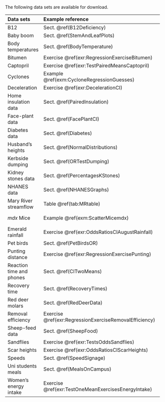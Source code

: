 
The following data sets are available for download.

Data sets                  |  Example reference              | SPSS format           |    `csv` (`jamovi`) format
:--------------------------+:--------------------------------+-----------------------+-------------------------------:
B12                        | Sect. \@ref(B12Deficiency)      | [B12-Long.sav](./Data/B12-Long.sav) | [B12-Long.csv](./Data/B12-Long.sav)
Baby boom                  | Sect. \@ref(StemAndLeafPlots)   | [BabyBoom.sav](./Data/BabyBoom.sav) | [BabyBoom.csv](./Data/BabyBoom.csv)
Body temperatures          | Sect. \@ref(BodyTemperature)    | [BodyTemp.sav](./Data/BodyTemp.sav)
Bitumen                    | Exercise \@ref(exr:RegressionExerciseBitumen) | [Bitumen.sav](./Data/Bitumen.sav) | [Bitumen.csv](./Data/Bitumen.csv)
Captopril                  | Exercise \@ref(exr:TestPairedMeansCaptopril)          | [Captopril.sav](./Data/Captopril.sav) | [Captopril.csv](./Data/Captopril.csv)
Cyclones                   | Example \@ref(exm:CycloneRegressionGuesses) | [Cyclones.sav](./Data/Cyclones.sav) | [Cyclones.csv](./Data/Cyclones.csv)
Deceleration               | Exercise \@ref(exr:DecelerationCI) | | [Deceleration.csv](./Data/Deceleration.csv)
Home insulation data       | Sect. \@ref(PairedInsulation)   | [InsulationBeforeAfter.sav](./Data/InsulationBeforeAfter.sav) | [InsulationBeforeAfter.csv](./Data/InsulationBeforeAfter.csv)
Face-plant data            | Sect. \@ref(FacePlantCI)        | [forwardfall.sav](./Data/forwardfall.sav)       | [forwardfall.csv](./Data/forwardfall.csv)              
Diabetes data              | Sect. \@ref(Diabetes)           | [Diabetes.sav](./Data/Diabetes.sav) | [Diabetes.csv](./Data/Diabetes.csv)
Husband's heights          | Sect. \@ref(NormalDistributions) | | [HusbandWife.csv](./Data/HusbandWife.csv]
Kerbside dumping           | Sect. \@ref(ORTestDumping)      | [Kerbside.sav](./Data/Kerbside.sav)
Kidney stones data         | Sect. \@ref(PercentagesKStones) | [KStones.sav](./Data/KStones.sav)
NHANES data                | Sect. \@ref(NHANESGraphs)       | [NHANES.sav](./Data/NHANES.sav)  
Mary River streamflow      | Table \@ref(tab:MRtable)        | |[138110A.csv](./Data/138110A.csv)
*mdx* Mice                 | Example \@ref(exm:ScatterMicemdx) |  | (mdxMice.csv)[./Data/mdxMice.csv]
Emerald rainfall           | Exercise \@ref(exr:OddsRatiosCIAugustRainfall)  | [EmeraldRain.sav](./Data/EmeraldRain.sav)
Pet birds                  | Sect. \@ref(PetBirdsOR)         | [PetBirds.sav](./Data/PetBirds.sav)
Punting distance           | Exercise \@ref(exr:RegressionExercisePunting)         | [Punting.sav](./Data/Punting.sav) | [Punting.csv](./Data/Punting.csv)
Reaction time and phones   | Sect. \@ref(CITwoMeans)         | [ReactionTimePhoneInd.sav](./Data/ReactionTimePhoneInd.sav) | [ReactionTimePhoneInd.csv](//Data/ReactionTimePhoneInd.csv)
Recovery time              | Sect. \@ref(RecoveryTimes)      | [RecoveryTimes.sav](./Data/RecoveryTimes.sav)
Red deer molars            | Sect. \@ref(RedDeerData)        | [reddeer.sav](./Data/reddeer.sav)
Removal efficiency         | Exercise \@ref(exr:RegressionExerciseRemovalEfficiency)                   | [Removal.sav](./Data/Removal.sav)  | [Removal.csv](./Data/Removal.csv)
Sheep-feed data            | Sect. \@ref(SheepFood)          | [Ruminant.sav](./Data/Ruminant.sav)  | [Ruminant.csv](./Data/Ruminant.csv)
Sandflies                  | Exercise \@ref(exr:TestsOddsSandflies)             | [Sandfly.sav](./Data/Sandfly.sav)
Scar heights               | Exercise \@ref(exr:OddsRatiosCIScarHeights)        | [ScarHeight.sav](./Data/ScarHeight.sav)
Speeds                     | Sect. \@ref(SpeedSignage) | | [Speed.csv](./Data/Speed.csv)
Uni students meals         | Sect. \@ref(MealsOnCampus)      | [UniStudentsLong.sav](./Data/UniStudentsLong.sav)
Women's energy intake      | Exercise \@ref(exr:TestOneMeanExercisesEnergyIntake)       | [WomenEnergy.sav](./Data/WomenEnergy.sav)
